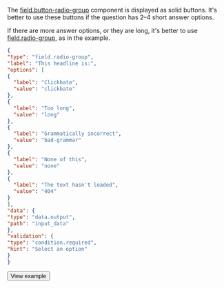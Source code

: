 The [field.button-radio-group](/docs/template-builder/reference/field.button-radio-group) component is displayed as solid buttons. It's better to use these buttons if the question has 2–4 short answer options.

  If there are more answer options, or they are long, it's better to use [field.radio-group](/docs/template-builder/reference/field.radio-group), as in the example.

  <Cut title="Show code">

  ```json
  {
"type": "field.radio-group",
"label": "This headline is:",
"options": [
  {
    "label": "Clickbate",
    "value": "clickbate"
  },
  {
    "label": "Too long",
    "value": "long"
  },
  {
    "label": "Grammatically incorrect",
    "value": "bad-grammar"
  },
  {
    "label": "None of this",
    "value": "none"
  },
  {
    "label": "The text hasn't loaded",
    "value": "404"
  }
],
"data": {
  "type": "data.output",
  "path": "input_data"
},
"validation": {
  "type": "condition.required",
  "hint": "Select an option"
}
  }
  ```

  </Cut>

  <Button view="defaultInverse" size="l" type="link" url="https://ya.cc/t/dkl2xM1t3ttDhV">View example</Button>
